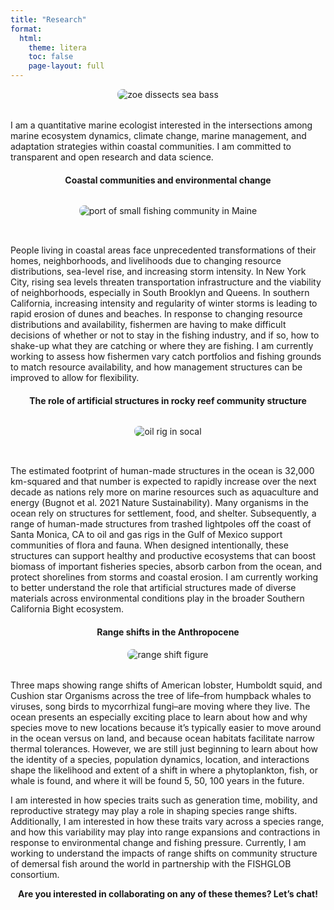 ```yaml
---
title: "Research"
format:
  html:
    theme: litera
    toc: false
    page-layout: full
---
```


<style>
/* Center images in a row */
.image-row {
  display: flex;
  justify-content: center;
  gap: 2rem; /* spacing between images */
  margin-bottom: 2rem;
}
.image-row img {
  border-radius: 8px;
  max-width: 500px; /* adjust as needed */
  height: auto;
}

</style>



<div class="image-row">
  ![](images/zoe_dissect_fish.jpg){ alt="zoe dissects sea bass"}
  </div>

I am a quantitative marine ecologist interested in the intersections among marine ecosystem dynamics, climate change, marine management, and adaptation strategies within coastal communities. I am committed to transparent and open research and data science.

<div style="text-align: center;">
#### Coastal communities and environmental change
</div>

<div class="image-row">
  ![](images/owls_head_maine.jpeg){ alt="port of small fishing community in Maine" }
</div>

People living in coastal areas face unprecedented transformations of their homes, neighborhoods, and livelihoods due to changing resource distributions, sea-level rise, and increasing storm intensity. In New York City, rising sea levels threaten transportation infrastructure and the viability of neighborhoods, especially in South Brooklyn and Queens. In southern California, increasing intensity and regularity of winter storms is leading to rapid erosion of dunes and beaches. In response to changing resource distributions and availability, fishermen are having to make difficult decisions of whether or not to stay in the fishing industry, and if so, how to shake-up what they are catching or where they are fishing. I am currently working to assess how fishermen vary catch portfolios and fishing grounds to match resource availability, and how management structures can be improved to allow for flexibility.
  
<div style="text-align: center;">
#### The role of artificial structures in rocky reef community structure
</div>

<div class="image-row">
![](images/oil_rig.jpg){ alt="oil rig in socal" }
</div>  

The estimated footprint of human-made structures in the ocean is 32,000 km-squared and that number is expected to rapidly increase over the next decade as nations rely more on marine resources such as aquaculture and energy (Bugnot et al. 2021 Nature Sustainability). Many organisms in the ocean rely on structures for settlement, food, and shelter. Subsequently, a range of human-made structures from trashed lightpoles off the coast of Santa Monica, CA to oil and gas rigs in the Gulf of Mexico support communities of flora and fauna. When designed intentionally, these structures can support healthy and productive ecosystems that can boost biomass of important fisheries species, absorb carbon from the ocean, and protect shorelines from storms and coastal erosion. I am currently working to better understand the role that artificial structures made of diverse materials across environmental conditions play in the broader Southern California Bight ecosystem.


<div style="text-align: center;">
#### Range shifts in the Anthropocene
</div>

<div class="image-row">
  ![](images/Pinsky2020_figure.png){ alt="range shift figure" }
  </div>  

Three maps showing range shifts of American lobster, Humboldt squid, and Cushion star
Organisms across the tree of life–from humpback whales to viruses, song birds to mycorrhizal fungi–are moving where they live. The ocean presents an especially exciting place to learn about how and why species move to new locations because it’s typically easier to move around in the ocean versus on land, and because ocean habitats facilitate narrow thermal tolerances. However, we are still just beginning to learn about how the identity of a species, population dynamics, location, and interactions shape the likelihood and extent of a shift in where a phytoplankton, fish, or whale is found, and where it will be found 5, 50, 100 years in the future.

I am interested in how species traits such as generation time, mobility, and reproductive strategy may play a role in shaping species range shifts. Additionally, I am interested in how these traits vary across a species range, and how this variability may play into range expansions and contractions in response to environmental change and fishing pressure. Currently, I am working to understand the impacts of range shifts on community structure of demersal fish around the world in partnership with the FISHGLOB consortium.

  


<div style="text-align: center;">
**Are you interested in collaborating on any of these themes? Let’s chat!**
</div>
